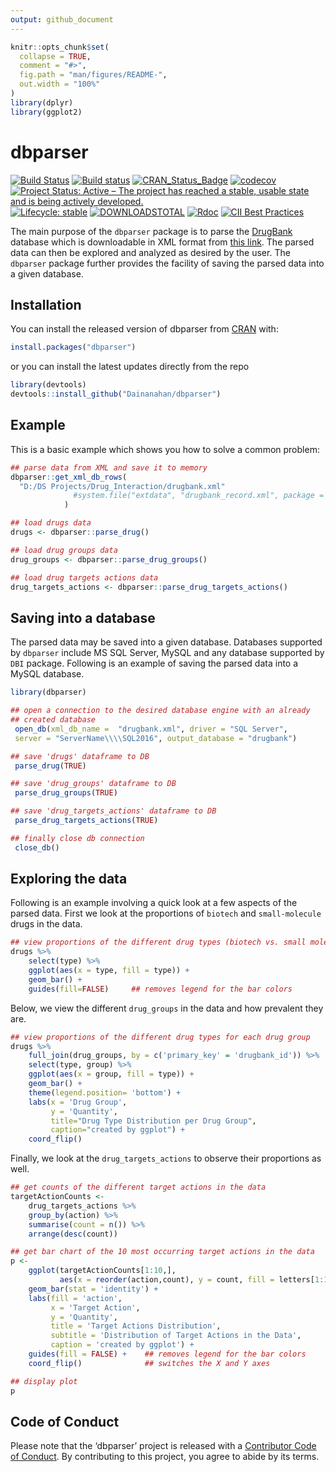 ```yaml
---
output: github_document
---
```


<!-- README.md is generated from README.Rmd. Please edit attributes file -->

```r
knitr::opts_chunk$set(
  collapse = TRUE,
  comment = "#>",
  fig.path = "man/figures/README-",
  out.width = "100%"
)
library(dplyr)
library(ggplot2)
```
# dbparser

[![Build Status](https://travis-ci.org/Dainanahan/dbparser.svg?branch=master)](https://travis-ci.org/Dainanahan/dbparser) 
[![Build status](https://ci.appveyor.com/api/projects/status/k18sqp55n39f3y5w?svg=true)](https://ci.appveyor.com/project/MohammedFCIS/dbparser)
[![CRAN\_Status\_Badge](http://www.r-pkg.org/badges/version/dbparser)](https://cran.r-project.org/package=dbparser)
[![codecov](https://codecov.io/gh/Dainanahan/dbparser/branch/master/graph/badge.svg)](https://codecov.io/gh/Dainanahan/dbparser)
[![Project Status: Active – The project has reached a stable, usable state and is being actively developed.](https://www.repostatus.org/badges/latest/active.svg)](https://www.repostatus.org/#active)
[![Lifecycle: stable](https://img.shields.io/badge/lifecycle-stable-brightgreen.svg)](https://www.tidyverse.org/lifecycle/#stable)
[![DOWNLOADSTOTAL](https://cranlogs.r-pkg.org/badges/grand-total/dbparser)](https://cranlogs.r-pkg.org/badges/grand-total/dbparser)
[![Rdoc](http://www.rdocumentation.org/badges/version/dbparser)](http://www.rdocumentation.org/packages/dbparser)
[![CII Best Practices](https://bestpractices.coreinfrastructure.org/projects/3311/badge)](https://bestpractices.coreinfrastructure.org/projects/3311)

The main purpose of the `dbparser` package is to parse the 
[DrugBank](http://drugbank.ca/) database which is downloadable in XML format 
from [this link](https://www.drugbank.ca/releases/latest). The parsed data can 
then be explored and analyzed as desired by the user. The `dbparser` package 
further provides the facility of saving the parsed data into a given database.

## Installation

You can install the released version of dbparser from [CRAN](https://CRAN.R-project.org) with:

``` r
install.packages("dbparser")
```
or you can install the latest updates directly from the repo

``` r
library(devtools)
devtools::install_github("Dainanahan/dbparser")
```

## Example

This is a basic example which shows you how to solve a common problem:

```r
## parse data from XML and save it to memory
dbparser::get_xml_db_rows(
  "D:/DS Projects/Drug_Interaction/drugbank.xml"
              #system.file("extdata", "drugbank_record.xml", package = "dbparser")
            )

## load drugs data
drugs <- dbparser::parse_drug()

## load drug groups data
drug_groups <- dbparser::parse_drug_groups()

## load drug targets actions data
drug_targets_actions <- dbparser::parse_drug_targets_actions()
```

## Saving into a database

The parsed data may be saved into a given database. Databases supported by 
`dbparser` include MS SQL Server, MySQL and any database supported by `DBI` package. 
Following is an example of saving the 
parsed data into a MySQL database.

```r
library(dbparser)

## open a connection to the desired database engine with an already
## created database
 open_db(xml_db_name =  "drugbank.xml", driver = "SQL Server",
 server = "ServerName\\\\SQL2016", output_database = "drugbank")

## save 'drugs' dataframe to DB
 parse_drug(TRUE)

## save 'drug_groups' dataframe to DB
 parse_drug_groups(TRUE)

## save 'drug_targets_actions' dataframe to DB
 parse_drug_targets_actions(TRUE)

## finally close db connection 
 close_db()
```



## Exploring the data

Following is an example involving a quick look at a few aspects of the parsed 
data. First we look at the proportions of `biotech` and `small-molecule` drugs 
in the data.

```r
## view proportions of the different drug types (biotech vs. small molecule)
drugs %>% 
    select(type) %>% 
    ggplot(aes(x = type, fill = type)) + 
    geom_bar() + 
    guides(fill=FALSE)     ## removes legend for the bar colors
```

Below, we view the different `drug_groups` in the data and how prevalent they 
are.

```r
## view proportions of the different drug types for each drug group
drugs %>% 
    full_join(drug_groups, by = c('primary_key' = 'drugbank_id')) %>% 
    select(type, group) %>% 
    ggplot(aes(x = group, fill = type)) + 
    geom_bar() + 
    theme(legend.position= 'bottom') + 
    labs(x = 'Drug Group', 
         y = 'Quantity', 
         title="Drug Type Distribution per Drug Group", 
         caption="created by ggplot") + 
    coord_flip()
```

Finally, we look at the `drug_targets_actions` to observe their proportions as 
well.

```r
## get counts of the different target actions in the data
targetActionCounts <- 
    drug_targets_actions %>% 
    group_by(action) %>% 
    summarise(count = n()) %>% 
    arrange(desc(count))

## get bar chart of the 10 most occurring target actions in the data
p <- 
    ggplot(targetActionCounts[1:10,], 
           aes(x = reorder(action,count), y = count, fill = letters[1:10])) + 
    geom_bar(stat = 'identity') +
    labs(fill = 'action', 
         x = 'Target Action', 
         y = 'Quantity', 
         title = 'Target Actions Distribution', 
         subtitle = 'Distribution of Target Actions in the Data',
         caption = 'created by ggplot') + 
    guides(fill = FALSE) +    ## removes legend for the bar colors
    coord_flip()              ## switches the X and Y axes

## display plot
p
```

## Code of Conduct
Please note that the 'dbparser' project is released with a
  [Contributor Code of Conduct](CODE_OF_CONDUCT.md).
  By contributing to this project, you agree to abide by its terms.
